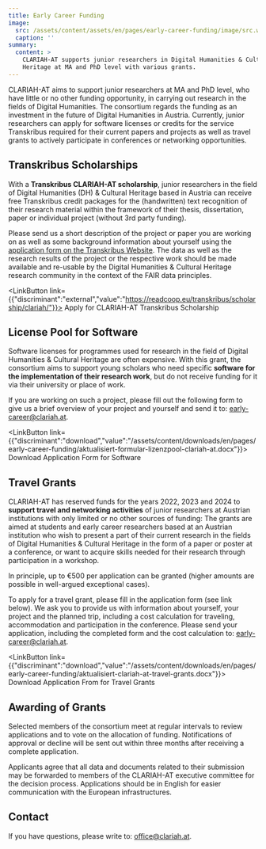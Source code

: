 ```yaml
---
title: Early Career Funding
image:
  src: /assets/content/assets/en/pages/early-career-funding/image/src.webp
  caption: ''
summary:
  content: >
    CLARIAH-AT supports junior researchers in Digital Humanities & Cultural
    Heritage at MA and PhD level with various grants.
---
```

CLARIAH-AT aims to support junior researchers at MA and PhD level, who have little or no other funding opportunity, in carrying out research in the fields of Digital Humanities. The consortium regards the funding as an investment in the future of Digital Humanities in Austria. Currently, junior researchers can apply for software licenses or credits for the service Transkribus required for their current papers and projects as well as travel grants to actively participate in conferences or networking opportunities.

## Transkribus Scholarships

With a **Transkribus CLARIAH-AT scholarship**, junior researchers in the field of Digital Humanities (DH) & Cultural Heritage based in Austria can receive free Transkribus credit packages for the (handwritten) text recognition of their research material within the framework of their thesis, dissertation, paper or individual project (without 3rd party funding).

Please send us a short description of the project or paper you are working on as well as some background information about yourself using the [application form on the Transkribus Website](https://readcoop.eu/transkribus/scholarship/clariah/). The data as well as the research results of the project or the respective work should be made available and re-usable by the Digital Humanities & Cultural Heritage research community in the context of the FAIR data principles.

<LinkButton link={{"discriminant":"external","value":"https://readcoop.eu/transkribus/scholarship/clariah/"}}>
  Apply for CLARIAH-AT Transkribus Scholarship
</LinkButton>

## License Pool for Software

Software licenses for programmes used for research in the field of Digital Humanities & Cultural Heritage are often expensive. With this grant, the consortium aims to support young scholars who need specific **software for the implementation of their research work**, but do not receive funding for it via their university or place of work.

If you are working on such a project, please fill out the following form to give us a brief overview of your project and yourself and send it to: [early-career@clariah.at](mailto:early-career@clariah.at).

<LinkButton link={{"discriminant":"download","value":"/assets/content/downloads/en/pages/early-career-funding/aktualisiert-formular-lizenzpool-clariah-at.docx"}}>
  Download Application Form for Software
</LinkButton>

## Travel Grants

CLARIAH-AT has reserved funds for the years 2022, 2023 and 2024 to **support travel and networking activities** of junior researchers at Austrian institutions with only limited or no other sources of funding: The grants are aimed at students and early career researchers based at an Austrian institution who wish to present a part of their current research in the fields of Digital Humanities & Cultural Heritage in the form of a paper or poster at a conference, or want to acquire skills needed for their research through participation in a workshop.

In principle, up to €500 per application can be granted (higher amounts are possible in well-argued exceptional cases).

To apply for a travel grant, please fill in the application form (see link below). We ask you to provide us with information about yourself, your project and the planned trip, including a cost calculation for traveling, accommodation and participation in the conference. Please send your application, including the completed form and the cost calculation to: [early-career@clariah.at](mailto:early-career@clariah.at).

<LinkButton link={{"discriminant":"download","value":"/assets/content/downloads/en/pages/early-career-funding/aktualisiert-clariah-at-travel-grants.docx"}}>
  Download Application From for Travel Grants
</LinkButton>

## Awarding of Grants

Selected members of the consortium meet at regular intervals to review applications and to vote on the allocation of funding. Notifications of approval or decline will be sent out within three months after receiving a complete application.

Applicants agree that all data and documents related to their submission may be forwarded to members of the CLARIAH-AT executive committee for the decision process. Applications should be in English for easier communication with the European infrastructures.

## Contact

If you have questions, please write to: [office@clariah.at](mailto:office@clariah.at).
